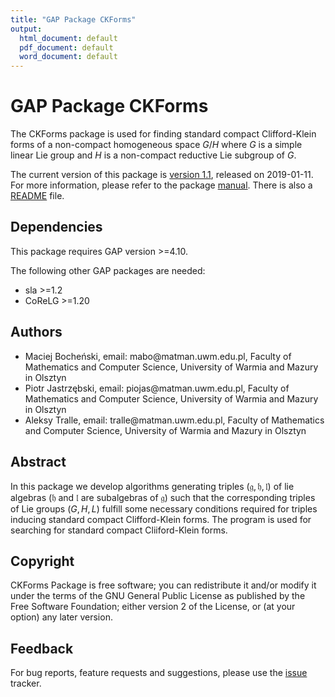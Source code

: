 ```yaml
---
title: "GAP Package CKForms"
output:
  html_document: default
  pdf_document: default
  word_document: default
---
```

<style type="text/css">
.title {
  display: none;
}

#getting-started img {
  margin-right: 10px;
}

</style>


# GAP Package CKForms

The CKForms package is used for finding standard compact Clifford-Klein forms of a non-compact homogeneous space $G/H$ where $G$ is a simple linear Lie group and $H$ is a non-compact reductive Lie subgroup of $G$.

The current version of this package is [version 1.1](https://github.com/pjastr/CKForms/releases/tag/v1.1), released on 2019-01-11. For more information, please refer to the package [manual](manual.html). There is also a [README](readme.html) file. 

## Dependencies
This package requires GAP version >=4.10.

The following other GAP packages are needed:

* sla >=1.2
* CoReLG >=1.20

## Authors

* Maciej Bocheński, email: mabo@matman.uwm.edu.pl, Faculty of Mathematics and Computer Science, University of Warmia and Mazury in Olsztyn
* Piotr Jastrzębski, email: piojas@matman.uwm.edu.pl, Faculty of Mathematics and Computer Science, University of Warmia and Mazury in Olsztyn
* Aleksy Tralle, email: tralle@matman.uwm.edu.pl, Faculty of Mathematics and Computer Science, University of Warmia and Mazury in Olsztyn

## Abstract
In this package we develop algorithms generating triples $(\mathfrak{g},\mathfrak{h},\mathfrak{l})$ of lie algebras ($\mathfrak{h}$ and $\mathfrak{l}$ are subalgebras of $\mathfrak{g}$) such that the corresponding triples of Lie groups $(G,H,L)$ fulfill some necessary conditions required for triples inducing standard compact Clifford-Klein forms. The program is used for searching for standard compact Cliiford-Klein forms.


## Copyright
CKForms Package is free software; you can redistribute it and/or modify it under the terms of the GNU General Public License as published by the Free Software Foundation; either version 2 of the License, or (at your option) any later version.

## Feedback
For bug reports, feature requests and suggestions, please use the [issue](https://github.com/pjastr/CKForms/issues) tracker.


